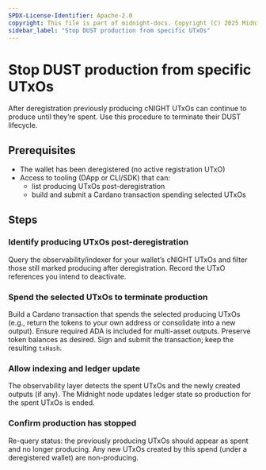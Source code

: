 ```yaml
---
SPDX-License-Identifier: Apache-2.0
copyright: This file is part of midnight-docs. Copyright (C) 2025 Midnight Foundation. Licensed under the Apache License, Version 2.0 (the "License"); You may not use this file except in compliance with the License. You may obtain a copy of the License at http://www.apache.org/licenses/LICENSE-2.0 Unless required by applicable law or agreed to in writing, software distributed under the License is distributed on an "AS IS" BASIS, WITHOUT WARRANTIES OR CONDITIONS OF ANY KIND, either express or implied. See the License for the specific language governing permissions and limitations under the License.
sidebar_label: "Stop DUST production from specific UTxOs"
---
```



# Stop DUST production from specific UTxOs

After deregistration previously producing cNIGHT UTxOs can continue to produce until they’re spent. Use this procedure to terminate their DUST lifecycle.

## Prerequisites

- The wallet has been deregistered (no active registration UTxO)
- Access to tooling (DApp or CLI/SDK) that can:
  - list producing UTxOs post-deregistration
  - build and submit a Cardano transaction spending selected UTxOs

## Steps

### Identify producing UTxOs post-deregistration
<StepsProvider>
  <Step>Query the observability/indexer for your wallet’s cNIGHT UTxOs and filter those still marked producing after deregistration.</Step>
  <Step>Record the UTxO references you intend to deactivate.</Step>
</StepsProvider>

### Spend the selected UTxOs to terminate production
<StepsProvider>
  <Step>Build a Cardano transaction that spends the selected producing UTxOs (e.g., return the tokens to your own address or consolidate into a new output).</Step>
  <Step>Ensure required ADA is included for multi-asset outputs. Preserve token balances as desired.</Step>
  <Step>Sign and submit the transaction; keep the resulting <code>txHash</code>.</Step>
</StepsProvider>

### Allow indexing and ledger update
<StepsProvider>
  <Step>The observability layer detects the spent UTxOs and the newly created outputs (if any).</Step>
  <Step>The Midnight node updates ledger state so production for the spent UTxOs is ended.</Step>
</StepsProvider>

### Confirm production has stopped
<StepsProvider>
  <Step>Re-query status: the previously producing UTxOs should appear as spent and no longer producing.</Step>
  <Step>Any new UTxOs created by this spend (under a deregistered wallet) are non-producing.</Step>
</StepsProvider>
